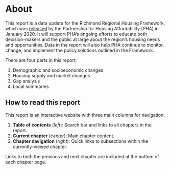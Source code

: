# About {.unnumbered}

This report is a data update for the Richmond Regional Housing Framework, which was [released](https://pharva.com/framework/about-the-framework/) by the Partnership for Housing Affordability (PHA) in January 2020. It will support PHA's ongoing efforts to educate both decision-makers and the public at large about the region's housing needs and opportunities. Data in the report will also help PHA continue to monitor, change, and implement the policy solutions outlined in the Framework.

There are four parts in this report:

1.  Demographic and socioeconomic changes
2.  Housing supply and market changes
3.  Gap analysis
4.  Local summaries

::: {.content-visible when-format="html"}

## How to read this report {.unnumbered}

This report is an interactive website with three main columns for navigation:

1.  **Table of contents** (*left*): Search bar and links to all chapters in the report.
2.  **Current chapter** (*center*): Main chapter content.
3.  **Chapter navigation** (*right*): Quick links to subsections within the currently-viewed chapter.

Links to both the previous and next chapter are included at the bottom of each chapter page.

:::

<!-- ## How to provide feedback on this draft {.unnumbered} -->

<!-- All comments, questions, and suggestions should be emailed to [jonathan\@hdadvisors.net](mailto:jonathan@hdadvisors.net){.email} and [eric\@hdadvisors.net](mailto:eric@hdadvisors.net){.email}. -->

<!-- When applicable, please reference: -->

<!-- -   The chapter number ("Chapter 3") -->
<!-- -   The section/subsection ("3.2.1") -->
<!-- -   The figure/title number ("Figure 3.3") -->

<!-- [Click here](mailto:jonathan@hdadvisors.net,eric@hdadvisors.net) to generate an email in your inbox with the recipients auto-filled. -->

<!-- ## Changelog {.unnumbered} -->

<!-- ### Release 1.1 {.unnumbered} -->

<!-- *2022-10-06* -->

<!-- Completed local summaries for Charles City County, Goochland County, New Kent County, and Powhatan County. -->

<!-- Still to come: -->

<!-- -   Additional details for the Town of Ashland -->
<!-- -   Standardize colors across visualizations to match PHA brand palette -->
<!-- -   Make selection of plots interactive -->
<!-- -   Add in dynamic links for all footnotes and citations -->
<!-- -   PDF version of full report and locality summaries -->

<!-- ### Release 1.0 {.unnumbered} -->

<!-- *2022-09-15* -->

<!-- First complete draft. Completed PART 3 chapters and local summaries for main four localities. -->

<!-- Still to come: -->

<!-- -   Local summaries for Charles City County, Goochland County, New Kent County, Powhatan County, and additional details for the Town of Ashland -->
<!-- -   Standardize colors across visualizations to match PHA brand palette -->
<!-- -   Make selection of plots interactive -->
<!-- -   Add in dynamic links for all footnotes and citations -->
<!-- -   PDF version of full report and locality summaries -->

<!-- ### Release 0.3 {.unnumbered} -->

<!-- *2022-09-11* -->

<!-- Third partial draft. Completed PART 2 chapters. Add dynamic figure and table captions to local summary template. -->

<!-- ### Release 0.2 {.unnumbered} -->

<!-- *2022-09-06* -->

<!-- Second partial draft. Migrate from Bookdown project to Quarto project. -->

<!-- ### Release 0.1 {.unnumbered} -->

<!-- *2022-08-30* -->

<!-- First partial draft. Test site rendering and hosting. PART 1 chapters fully drafted. Remaining chapters in production. -->

<!-- ::: -->
